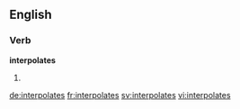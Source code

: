 ==English==

===Verb===
'''interpolates'''

# {{third-person singular of|[[interpolate]]}}

[[de:interpolates]]
[[fr:interpolates]]
[[sv:interpolates]]
[[vi:interpolates]]